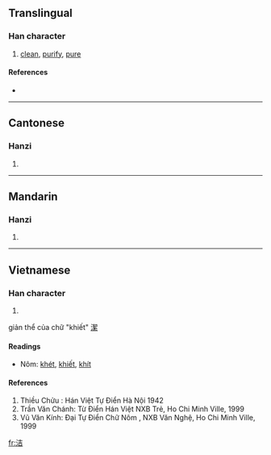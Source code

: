 {{see|潔}}
==Translingual==

===Han character===
{{Han char|rn=85|rad=水|as=06|sn=9|four=3416<sub>1</sub>|canj=水土口 (EGR)}}

# [[clean]], [[purify]], [[pure]]

====References====
* {{Han ref|kx=0619.150|dkj=17350|dj=1014.100|hdz=31602.010|uh=6D01|ud=27905|bh=CFA1|bd=53153}}

----

==Cantonese==

===Hanzi===
{{yue-hanzi|jyut=|y=git3}}

# {{defn|Cantonese}}

----

==Mandarin==

===Hanzi===
{{cmn-hanzi|tra=潔|pin=[[jí]] ([[ji2]]), [[jié]] ([[jie2]])|wg=chi<sup>2</sup>, chieh<sup>2</sup>}}

# {{defn|Mandarin}}

----

==Vietnamese==
===Han character===
{{vi-hantu|khiết}}
# {{defn|Vietnamese}}
giản thể của chữ "khiết" [[潔]]
====Readings====
* Nôm: [[khét]], [[khiết]], [[khít]]
====References====
#Thiều Chửu : Hán Việt Tự Điển  Hà Nội 1942
#Trần Văn Chánh: Từ Điển Hán Việt NXB Trẻ, Ho Chi Minh Ville, 1999
#Vũ Văn Kính: Đại Tự Điển Chữ Nôm , NXB Văn Nghệ, Ho Chi Minh Ville, 1999


[[fr:洁]]